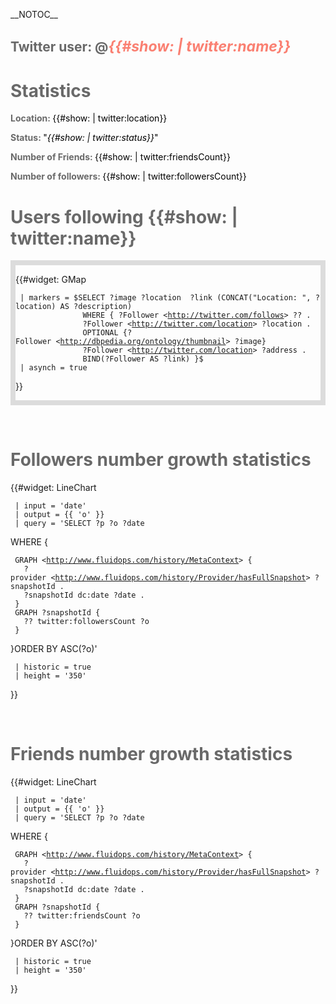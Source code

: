 __NOTOC__

== <span style="color:dimgray;">Twitter user: @</span><span style="font-size: 110%;color:salmon;font-weight:bold;">''{{#show: {{this}} | twitter:name}}''</span> ==

= <span style="color:dimgray;">Statistics </span>=
<div style="color:dimgray;">
<span style="font-weight:bold;">Location: </span> <span style="color:black;">{{#show: {{this}} | twitter:location}}</span>

<span style="font-weight:bold;">Status: </span><span style="color:black;">"''{{#show: {{this}} | twitter:status}}''"</span>

<span style="font-weight:bold;">Number of Friends: </span><span style="color:black;">{{#show: {{this}} | twitter:friendsCount}}</span>

<span style="font-weight:bold;">Number of followers: </span><span style="color:black;">{{#show: {{this}} | twitter:followersCount}}</span>
</div>


= <span style="color:dimgray;">Users following {{#show: {{this}} | twitter:name}}</span> =
<div style="border-style:solid; border-width:8px;border-color:gainsboro;">
{{#widget: GMap
  | markers = $SELECT ?image ?location  ?link (CONCAT("Location: ", ?location) AS ?description)
    			WHERE { ?Follower <http://twitter.com/follows> ?? . 
    			?Follower <http://twitter.com/location> ?location . 
    			OPTIONAL {?Follower <http://dbpedia.org/ontology/thumbnail> ?image}  
    			?Follower <http://twitter.com/location> ?address . 
                BIND(?Follower AS ?link) }$
  | asynch = true
}}
</div>
</br>
=<span style="color:dimgray;">Followers number growth statistics</span>=
{{#widget: LineChart
  | input = 'date'
  | output = {{ 'o' }}
  | query = 'SELECT ?p ?o ?date
WHERE {
  GRAPH <http://www.fluidops.com/history/MetaContext> {
    ?provider <http://www.fluidops.com/history/Provider/hasFullSnapshot> ?snapshotId .
    ?snapshotId dc:date ?date .
  }
  GRAPH ?snapshotId {
    ?? twitter:followersCount ?o
  } 
}ORDER BY ASC(?o)'
  | historic = true
  | height = '350'
}}

<br/>

=<span style="color:dimgray;">Friends number growth statistics</span>=

{{#widget: LineChart
  | input = 'date'
  | output = {{ 'o' }}
  | query = 'SELECT ?p ?o ?date
WHERE {
  GRAPH <http://www.fluidops.com/history/MetaContext> {
    ?provider <http://www.fluidops.com/history/Provider/hasFullSnapshot> ?snapshotId .
    ?snapshotId dc:date ?date .
  }
  GRAPH ?snapshotId {
    ?? twitter:friendsCount ?o
  }
}ORDER BY ASC(?o)'
  | historic = true
  | height = '350'
}}

<br/>
